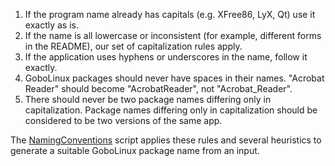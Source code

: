 # If the program name already has capitals (e.g. XFree86, LyX, Qt) use it exactly as is. 
# If the name is all lowercase or inconsistent (for example, different forms in the README), our set of capitalization rules apply.
# If the application uses hyphens or underscores in the name, follow it exactly.
# GoboLinux packages should never have spaces in their names. "Acrobat Reader" should become "AcrobatReader", not "Acrobat_Reader".
# There should never be two package names differing only in capitalization. Package names differing only in capitalization should be considered to be two versions of the same app.

The [[NamingConventions]] script applies these rules and several heuristics to generate a suitable GoboLinux package name from an input. 
